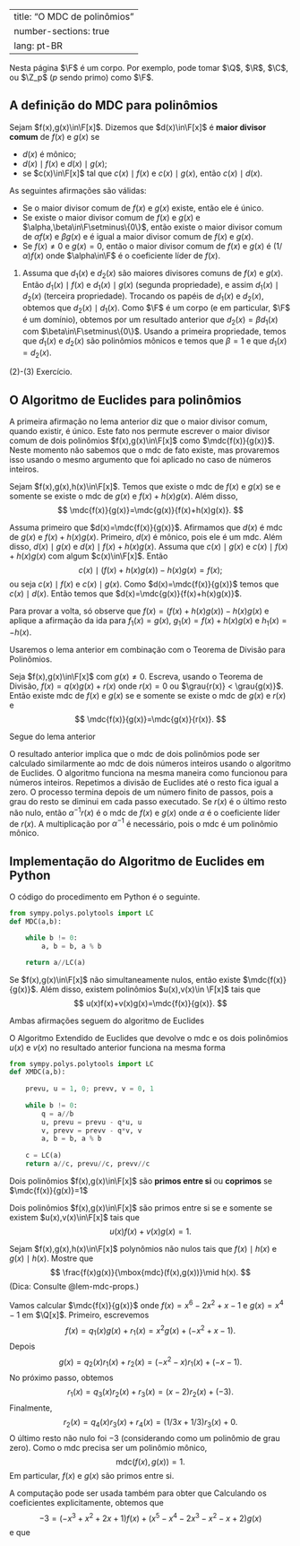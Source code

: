 

---
title: "O MDC de polinômios"
number-sections: true
lang: pt-BR
---



Nesta página $\F$ é um corpo. Por exemplo, pode tomar $\Q$, $\R$, $\C$, ou $\Z_p$ ($p$ sendo primo) como $\F$.

## A definição do MDC para polinômios

:::{#def-mdc-pol}
Sejam $f(x),g(x)\in\F[x]$. Dizemos que $d(x)\in\F[x]$ é **maior divisor comum** de $f(x)$ e $g(x)$ se


-  $d(x)$ é mônico;
-  $d(x)\mid f(x)$ e $d(x)\mid g(x)$;
-  se $c(x)\in\F[x]$ tal que $c(x)\mid f(x)$ e $c(x)\mid g(x)$, então $c(x)\mid d(x)$.

:::


:::{#lem-}
As seguintes afirmações são válidas:


-  Se o maior divisor comum de $f(x)$ e $g(x)$ existe, então ele é único.
-  Se existe o maior divisor comum de $f(x)$ e $g(x)$ e $\alpha,\beta\in\F\setminus\{0\}$, então existe o maior divisor comum de $\alpha f(x)$ e $\beta g(x)$ e é igual a maior divisor comum de $f(x)$ e $g(x)$.
-  Se $f(x)\neq 0$ e $g(x)=0$, então o maior divisor comum de $f(x)$ e $g(x)$ é $(1/\alpha)f(x)$ onde $\alpha\in\F$ é o coeficiente líder de $f(x)$.
:::


:::{.proof}
(1) Assuma que $d_1(x)$ e $d_2(x)$ são maiores divisores comuns de $f(x)$ e $g(x)$. Então $d_1(x)\mid f(x)$ e $d_1(x)\mid g(x)$ (segunda propriedade), e assim $d_1(x)\mid d_2(x)$ (terceira propriedade). Trocando os papéis de $d_1(x)$ e $d_2(x)$, obtemos que $d_2(x)\mid d_1(x)$. Como $\F$ é um corpo (e em particular, $\F$ é um domínio), obtemos por um resultado anterior que $d_2(x)=\beta d_1(x)$ com $\beta\in\F\setminus\{0\}$. Usando a primeira propriedade, temos que $d_1(x)$ e $d_2(x)$ são polinômios mônicos e temos que $\beta=1$ e que $d_1(x)=d_2(x)$.

(2)-(3) Exercício.
:::

## O Algoritmo de Euclides para polinômios {#sec-euclid-pols}

A primeira afirmação no lema anterior diz que o maior divisor comum, quando existir, é único. Este fato nos permute escrever o maior divisor comum de dois polinômios $f(x),g(x)\in\F[x]$ como $\mdc{f(x)}{g(x)}$. Neste momento não sabemos que o mdc de fato existe, mas provaremos isso usando o mesmo argumento que foi aplicado no caso de números inteiros.

:::{#lem-}
Sejam $f(x),g(x),h(x)\in\F[x]$. Temos que existe o mdc de $f(x)$ e $g(x)$ se e somente se existe o mdc de $g(x)$ e $f(x)+h(x)g(x)$. Além disso,
$$
\mdc{f(x)}{g(x)}=\mdc{g(x)}{f(x)+h(x)g(x)}.
$$
:::


:::{.proof}
Assuma primeiro que $d(x)=\mdc{f(x)}{g(x)}$. Afirmamos que $d(x)$ é mdc de $g(x)$ e $f(x)+h(x)g(x)$. Primeiro, $d(x)$ é mônico, pois ele é um mdc. Além disso, $d(x)\mid g(x)$ e $d(x)\mid f(x)+h(x)g(x)$. Assuma que $c(x)\mid g(x)$ e $c(x)\mid f(x)+h(x)g(x)$ com algum $c(x)\in\F[x]$. Então
$$
c(x)\mid (f(x)+h(x)g(x))-h(x)g(x)=f(x);
$$
ou seja $c(x)\mid f(x)$ e $c(x)\mid g(x)$. Como $d(x)=\mdc{f(x)}{g(x)}$ temos que $c(x)\mid d(x)$. Então temos que $d(x)=\mdc{g(x)}{f(x)+h(x)g(x)}$.

Para provar a volta, só observe que $f(x)=(f(x)+h(x)g(x))-h(x)g(x)$ e aplique a afirmação da ida para $f_1(x)=g(x)$, $g_1(x)=f(x)+h(x)g(x)$ e $h_1(x)=-h(x)$.

:::

Usaremos o lema anterior em combinação com o Teorema de Divisão para Polinômios.

:::{#cor-}
Seja $f(x),g(x)\in\F[x]$ com $g(x)\neq 0$. Escreva, usando o Teorema de Divisão, $f(x)=q(x)g(x)+r(x)$ onde $r(x)=0$ ou $\grau{r(x)} < \grau{g(x)}$. Então existe mdc de $f(x)$ e $g(x)$ se e somente se existe o mdc de $g(x)$ e $r(x)$ e
$$
\mdc{f(x)}{g(x)}=\mdc{g(x)}{r(x)}.
$$
:::


:::{.proof}
Segue do lema anterior
:::

O resultado anterior implica que o mdc de dois polinômios pode ser calculado similarmente ao mdc de dois números inteiros usando o algoritmo de Euclides. O algoritmo funciona na mesma maneira como funcionou para números inteiros. Repetimos a divisão de Euclides até o resto fica igual a zero. O processo termina depois de um número finito de passos, pois a grau do resto se diminui em cada passo executado. Se $r(x)$ é o último resto não nulo, então $\alpha^{-1}r(x)$ é o mdc de $f(x)$ e $g(x)$ onde $\alpha$ é o coeficiente líder de $r(x)$. A multiplicação por $\alpha^{-1}$ é necessário, pois o mdc é um polinômio mônico.

## Implementação do Algoritmo de Euclides em Python

O código do procedimento em Python é o seguinte.
```python
from sympy.polys.polytools import LC
def MDC(a,b):

    while b != 0:
        a, b = b, a % b  

    return a//LC(a)
```


:::{#cor-}
Se $f(x),g(x)\in\F[x]$ não simultaneamente nulos, então existe $\mdc{f(x)}{g(x)}$. Além disso, existem polinômios $u(x),v(x)\in \F[x]$ tais que
$$
u(x)f(x)+v(x)g(x)=\mdc{f(x)}{g(x)}.
$$
:::


:::{.proof}
Ambas afirmações seguem do algoritmo de Euclides
:::

O Algoritmo Extendido de Euclides que devolve o mdc e os dois polinômios $u(x)$ e $v(x)$ no resultado anterior funciona na mesma forma
```python
from sympy.polys.polytools import LC
def XMDC(a,b):
        
    prevu, u = 1, 0; prevv, v = 0, 1 
    
    while b != 0:
        q = a//b
        u, prevu = prevu - q*u, u
        v, prevv = prevv - q*v, v
        a, b = b, a % b
   
    c = LC(a)
    return a//c, prevu//c, prevv//c
```


:::{#def-coprime-pol}
Dois polinômios $f(x),g(x)\in\F[x]$ são **primos entre si** ou **coprimos** se $\mdc{f(x)}{g(x)}=1$
:::



:::{#cor-}
Dois polinômios $f(x),g(x)\in\F[x]$ são primos entre si se e somente se existem $u(x),v(x)\in\F[x]$ tais que
$$
u(x)f(x)+v(x)g(x)=1.
$$
:::

:::{#exr-coprime-pol}
Sejam $f(x),g(x),h(x)\in\F[x]$ polynômios não nulos tais que $f(x)\mid h(x)$ e $g(x)\mid h(x)$. Mostre que 
$$
\frac{f(x)g(x)}{\mbox{mdc}(f(x),g(x))}\mid h(x).
$$
(Dica: Consulte @lem-mdc-props.)
:::


:::{#exm-}
Vamos calcular $\mdc{f(x)}{g(x)}$ onde $f(x)=x^6-2x^2+x-1$ e $g(x)=x^4-1$ em $\Q[x]$. Primeiro, escrevemos
$$
f(x)=q_1(x)g(x)+r_1(x)=x^2g(x)+(-x^2+x-1).
$$
Depois
$$
g(x)=q_2(x)r_1(x)+r_2(x)=(-x^2-x)r_1(x)+(-x-1).
$$
No próximo passo, obtemos
$$
r_1(x)=q_3(x)r_2(x)+r_3(x)=(x-2)r_2(x)+(-3).
$$
Finalmente,
$$
r_2(x)=q_4(x)r_3(x)+r_4(x)=(1/3x+1/3)r_3(x)+0.
$$
O último resto não nulo foi $-3$ (considerando como um polinômio de grau zero). Como o mdc precisa ser um polinômio mônico,
$$
\mbox{mdc}(f(x),g(x))=1.
$$
Em particular, $f(x)$ e $g(x)$ são primos entre si.

A computação pode ser usada também para obter que
\begin{align*}
-3&=r_3(x)=r_1(x)-q_3(x)r_2(x)\\&=f(x)-q_1(x)g(x)-q_3(x)(g(x)-q_2(x)r_1(x))\\
&=f(x)-q_1(x)g(x)-q_3(x)(g(x)-q_2(x)(f(x)-q_1(x)g(x)))\\
&=(1+q_2(x)q_3(x))f(x)+(-q_1(x)-q_3(x)-q_1(x)q_2(x)q_3(x))g(x).
\end{align*}
Calculando os coeficientes explicitamente, obtemos que
$$
-3 = (-x^3+x^2+2x+1)f(x)+(x^5-x^4-2x^3-x^2-x+2)g(x)
$$
e que
\begin{align*}
&\mdc{f(x)}{g(x)}=1 \\&= \frac 13(x^3-x^2-2x-1)f(x)-\frac 13(x^5-x^4-2x^3-x^2-x+2)g(x)
\end{align*}

:::

